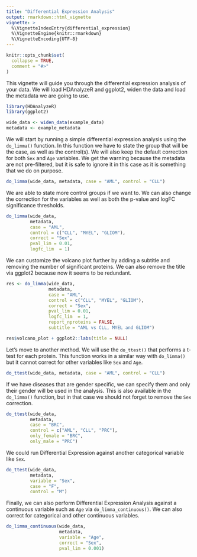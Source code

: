 ```yaml
---
title: "Differential Expression Analysis"
output: rmarkdown::html_vignette
vignette: >
  %\VignetteIndexEntry{differential_expression}
  %\VignetteEngine{knitr::rmarkdown}
  %\VignetteEncoding{UTF-8}
---
```


```r
knitr::opts_chunk$set(
  collapse = TRUE,
  comment = "#>"
)
```

This vignette will guide you through the differential expression analysis of your data. We will load HDAnalyzeR and ggplot2, widen the data and load the metadata we are going to use. 

```r
library(HDAnalyzeR)
library(ggplot2)

wide_data <- widen_data(example_data)
metadata <- example_metadata
```

We will start by running a simple differential expression analysis using the `do_limma()` function. In this function we have to state the group that will be the case, as well as the control(s). We will also keep the default correction for both `Sex` and `Age` variables. We get the warning because the metadata are not pre-filtered, but it is safe to ignore it in this case as it is something that we do on purpose.

```r
do_limma(wide_data, metadata, case = "AML", control = "CLL")
```

We are able to state more control groups if we want to. We can also change the correction for the variables as well as both the p-value and logFC significance thresholds. 

```r
do_limma(wide_data, 
         metadata, 
         case = "AML",
         control = c("CLL", "MYEL", "GLIOM"), 
         correct = "Sex",
         pval_lim = 0.01, 
         logfc_lim  = 1)
```

We can customize the volcano plot further by adding a subtitle and removing the number of significant proteins. We can also remove the title via ggplot2 because now it seems to be redundant.

```r
res <- do_limma(wide_data, 
                metadata, 
                case = "AML",
                control = c("CLL", "MYEL", "GLIOM"), 
                correct = "Sex",
                pval_lim = 0.01, 
                logfc_lim  = 1,
                report_nproteins = FALSE,
                subtitle = "AML vs CLL, MYEL and GLIOM")

res$volcano_plot + ggplot2::labs(title = NULL)
```

Let's move to another method. We will use the `do_ttest()` that performs a t-test for each protein. This function works in a similar way with `do_limma()` but it cannot correct for other variables like `Sex` and `Age`.

```r
do_ttest(wide_data, metadata, case = "AML", control = "CLL")
```

If we have diseases that are gender specific, we can specify them and only their gender will be used in the analysis. This is also available in the `do_limma()` function, but in that case we should not forget to remove the `Sex` correction.

```r
do_ttest(wide_data, 
         metadata, 
         case = "BRC", 
         control = c("AML", "CLL", "PRC"), 
         only_female = "BRC", 
         only_male = "PRC")
```

We could run Differential Expression against another categorical variable like `Sex`.

```r
do_ttest(wide_data, 
         metadata, 
         variable = "Sex",
         case = "F", 
         control = "M")
```

Finally, we can also perform Differential Expression Analysis against a continuous variable such as `Age` via `do_limma_continuous()`. We can also correct for categorical and other continuous variables.

```r
do_limma_continuous(wide_data, 
                    metadata, 
                    variable = "Age",
                    correct = "Sex",
                    pval_lim = 0.001)
```
